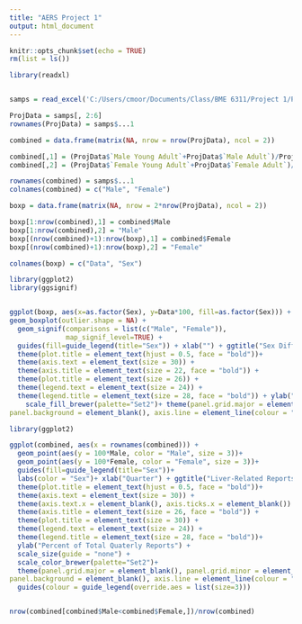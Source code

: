---
title: "AERS Project 1"
output: html_document
---

```{r setup, include=FALSE}
knitr::opts_chunk$set(echo = TRUE)
rm(list = ls())
```


```{r loadin}
library(readxl)


samps = read_excel('C:/Users/cmoor/Documents/Class/BME 6311/Project 1/Project 1 AERS.xlsx', col_names = T)

ProjData = samps[, 2:6]
rownames(ProjData) = samps$...1

```

```{r combine}

combined = data.frame(matrix(NA, nrow = nrow(ProjData), ncol = 2))

combined[,1] = (ProjData$`Male Young Adult`+ProjData$`Male Adult`)/ProjData$`Total Reports`
combined[,2] = (ProjData$`Female Young Adult`+ProjData$`Female Adult`)/ProjData$`Total Reports`

rownames(combined) = samps$...1
colnames(combined) = c("Male", "Female")

boxp = data.frame(matrix(NA, nrow = 2*nrow(ProjData), ncol = 2))

boxp[1:nrow(combined),1] = combined$Male
boxp[1:nrow(combined),2] = "Male"
boxp[(nrow(combined)+1):nrow(boxp),1] = combined$Female
boxp[(nrow(combined)+1):nrow(boxp),2] = "Female"

colnames(boxp) = c("Data", "Sex")

```

```{r Vis}
library(ggplot2)
library(ggsignif)


ggplot(boxp, aes(x=as.factor(Sex), y=Data*100, fill=as.factor(Sex))) +
geom_boxplot(outlier.shape = NA) +
  geom_signif(comparisons = list(c("Male", "Female")), 
              map_signif_level=TRUE) +
  guides(fill=guide_legend(title="Sex")) + xlab("") + ggtitle("Sex Difference in Occurance of AERS Reports") +
  theme(plot.title = element_text(hjust = 0.5, face = "bold"))+
  theme(axis.text = element_text(size = 30)) +
  theme(axis.title = element_text(size = 22, face = "bold")) +
  theme(plot.title = element_text(size = 26)) +
  theme(legend.text = element_text(size = 24)) +
  theme(legend.title = element_text(size = 28, face = "bold")) + ylab("Percent of Total Quaterly Reports") +theme(plot.title = element_text(face = "bold")) +geom_point(aes(fill = as.factor(Sex)), size = 4, shape = 21, position = position_jitterdodge(jitter.width = .5)) +
    scale_fill_brewer(palette="Set2")+ theme(panel.grid.major = element_blank(), panel.grid.minor = element_blank(),
panel.background = element_blank(), axis.line = element_line(colour = "black"))

```


```{r with time}
library(ggplot2)

ggplot(combined, aes(x = rownames(combined))) +
  geom_point(aes(y = 100*Male, color = "Male", size = 3))+
  geom_point(aes(y = 100*Female, color = "Female", size = 3))+
  guides(fill=guide_legend(title="Sex"))+
  labs(color = "Sex")+ xlab("Quarter") + ggtitle("Liver-Related Reports over Time") +
  theme(plot.title = element_text(hjust = 0.5, face = "bold"))+
  theme(axis.text = element_text(size = 30)) +
  theme(axis.text.x = element_blank(), axis.ticks.x = element_blank()) +
  theme(axis.title = element_text(size = 26, face = "bold")) +
  theme(plot.title = element_text(size = 30)) +
  theme(legend.text = element_text(size = 24)) +
  theme(legend.title = element_text(size = 28, face = "bold"))+ 
  ylab("Percent of Total Quaterly Reports") +
  scale_size(guide = "none") +
  scale_color_brewer(palette="Set2")+
  theme(panel.grid.major = element_blank(), panel.grid.minor = element_blank(),
panel.background = element_blank(), axis.line = element_line(colour = "black"))+
  guides(colour = guide_legend(override.aes = list(size=3)))


nrow(combined[combined$Male<combined$Female,])/nrow(combined)
```



